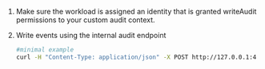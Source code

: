 1. Make sure the workload is assigned an identity that is granted writeAudit permissions to your custom audit context.
2. Write events using the internal audit endpoint

   ```bash
   #minimal example
   curl -H "Content-Type: application/json" -X POST http://127.0.0.1:43000/audit/org/${CPLN_ORG}/auditctx/custom-audit-context?async=true -d '{"resource": {"id": "anyid123", "type": "anytype"}}'
   ```